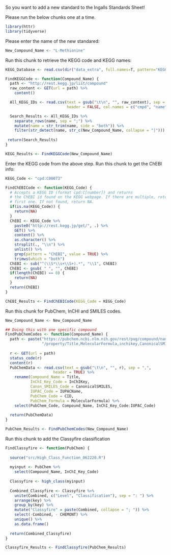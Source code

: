 So you want to add a new standard to the Ingalls Standards Sheet!

Please run the below chunks one at a time.


```r
library(httr) 
library(tidyverse)
```

Please enter the name of the new standared:
```r
New_Compound_Name <- "L-Methionine"
```

Run this chunk to retrieve the KEGG code and KEGG names:
```r
KEGG_Database <- read.csv(dir("data_extra", full.names=T, pattern="KEGG_Download"))

FindKEGGCode <- function(Compound_Name) {
  path <- "http://rest.kegg.jp/list/compound"
  raw_content <- GET(url = path) %>%
    content()

  All_KEGG_IDs <- read.csv(text = gsub("\t\n", "", raw_content), sep = "\t",
                           header = FALSE, col.names = c("cmpd", "name"))

  Search_Results <- All_KEGG_IDs %>%
    separate_rows(name, sep = ";") %>%
    mutate(name = str_trim(name, side = "both")) %>%
    filter(str_detect(name, str_c(New_Compound_Name, collapse = "|"))) 
  
 return(Search_Results) 
}

KEGG_Results <- FindKEGGCode(New_Compound_Name)
```

Enter the KEGG code from the above step.
Run this chunk to get the ChEBI info:
```r

KEGG_Code <- "cpd:C00073"

FindChEBICode <- function(KEGG_Code) {
  # Accepts a KEGG ID (format cpd:C[number]) and returns
  # the ChEBI id found on the KEGG webpage. If there are multiple, return the
  # first one. If not found, return NA.
  if(is.na(KEGG_Code)) {
    return(NA)
  }
  ChEBI <- KEGG_Code %>%
    paste0("http://rest.kegg.jp/get/", .) %>%
    GET() %>%
    content() %>%
    as.character() %>%
    strsplit(., "\\n") %>%
    unlist() %>%
    grep(pattern = "ChEBI", value = TRUE) %>%
    trimws(which = "both")
  ChEBI <- sub("^(\\S*\\s+\\S+).*", "\\1", ChEBI)
  ChEBI <- gsub( " ", "", ChEBI)
  if(length(ChEBI) == 0) {
    return(NA)
  }
  return(ChEBI)
}

ChEBI_Results <- FindChEBICode(KEGG_Code = KEGG_Code)

```

Run this chunk for PubChem, InCHI and SMILES codes.
```r
New_Compound_Name <- New_Compound_Name

## Doing this with one specific compound
FindPubChemCodes <- function(Compound_Name) {
  path <- paste("https://pubchem.ncbi.nlm.nih.gov/rest/pug/compound/name/", New_Compound_Name,
                "/property/Title,MolecularFormula,inchikey,CanonicalSMILES,IUPACName/CSV", sep = "")
  
  r <- GET(url = path)
  status_code(r)
  content(r)
  PubChemData <- read.csv(text = gsub("\t\n", "", r), sep = ",",
                     header = TRUE) %>%
    rename(Compound_Name = Title,
           InChI_Key_Code = InChIKey,
           Canon_SMILES_Code = CanonicalSMILES,
           IUPAC_Code = IUPACName,
           PubChem_Code = CID,
           PubChem_Formula = MolecularFormula) %>%
    select(PubChem_Code, Compound_Name, InChI_Key_Code:IUPAC_Code) 
  
  return(PubChemData)
}

PubChem_Results <- FindPubChemCodes(New_Compound_Name)

```

Run this chunk to add the Classyfire classification
```r

FindClassyfire <- function(PubChem) {
  
  source("src/High_Class_Function_062220.R")
  
  myinput <- PubChem %>%
    select(Compound_Name, InChI_Key_Code)
  
  Classyfire <- high_class(myinput)
  
  Combined_Classyfire <- Classyfire %>%
    unite(Combined, c("Level", "Classification"), sep = ": ") %>%
    arrange(key) %>%
    group_by(key) %>%
    mutate("Classyfire" = paste(Combined, collapse = "; ")) %>%
    select(-Combined, - CHEMONT) %>%
    unique() %>%
    as.data.frame()
  
  return(Combined_Classyfire)
}

Classyfire_Results <- FindClassyfire(PubChem_Results)
```

